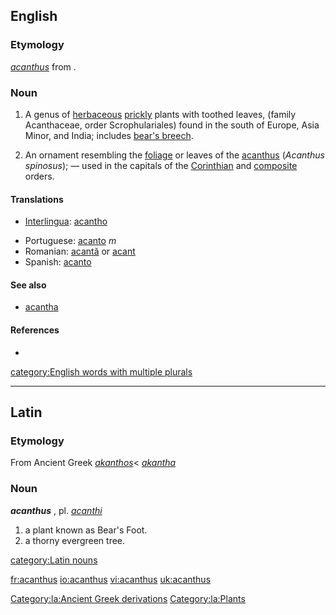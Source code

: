 ==English==

===Etymology===
{{L.}} ''[[acanthus]]'' from {{AGr.}}.

===Noun===
{{en-noun|pl=acanthuses|pl2=acanthi}}
# {{botany}} A genus of [[herbaceous]] [[prickly]] plants with toothed leaves, (family Acanthaceae, order Scrophulariales) found in the south of Europe, Asia Minor, and India; includes [[bear's breech]].
# {{architecture}} An ornament resembling the [[foliage]] or leaves of the [[acanthus]] (''Acanthus spinosus''); &mdash; used in the capitals of the [[Corinthian]] and [[composite]] orders.

====Translations====
{{trans-top|acanthus}}
*[[Interlingua]]: [[acantho]]
{{trans-mid}}
*Portuguese: [[acanto]] ''m''
*Romanian: [[acantă]] {{f}} or [[acant]]
*Spanish: [[acanto]]
{{trans-bottom}}

====See also====
*[[acantha]]

====References====
*{{R:Webster 1913}}

[[category:English words with multiple plurals]]

----

==Latin==
===Etymology===
From Ancient Greek ''[[akanthos]]''< ''[[akantha]]''

===Noun===
'''''acanthus''''' {{m}}, pl. ''[[acanthi]]''
#a plant known as Bear's Foot.
#a thorny evergreen tree.

[[category:Latin nouns]]
[[Category:la:Ancient Greek derivations]]
[[Category:la:Plants]]

[[fr:acanthus]]
[[io:acanthus]]
[[vi:acanthus]]
[[uk:acanthus]]